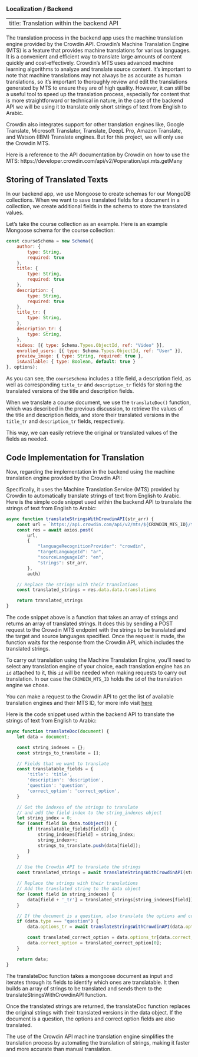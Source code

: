 ### Localization / Backend

---
title: Translation within the backend API
---

The translation process in the backend app uses the machine translation engine provided by the Crowdin API.
Crowdin's Machine Translation Engine (MTS) is a feature that provides machine translations for various languages. It is a convenient and efficient way to translate large amounts of content quickly and cost-effectively. Crowdin's MTS uses advanced machine learning algorithms to analyze and translate source content. It's important to note that machine translations may not always be as accurate as human translations, so it's important to thoroughly review and edit the translations generated by MTS to ensure they are of high quality. However, it can still be a useful tool to speed up the translation process, especially for content that is more straightforward or technical in nature, in the case of the backend API we will be using it to translate only short strings of text from English to Arabic.

Crowdin also integrates support for other translation engines like, Google Translate, Microsoft Translator, Translate, DeepL Pro, Amazon Translate, and Watson (IBM) Translate engines. But for this project, we will only use the Crowdin MTS.

Here is a reference to the API documentation by Crowdin on how to use the MTS: https://developer.crowdin.com/api/v2/#operation/api.mts.getMany

## Storing of Translated Texts
In our backend app, we use Mongoose to create schemas for our MongoDB collections. When we want to save translated fields for a document in a collection, we create additional fields in the schema to store the translated values.

Let's take the course collection as an example. Here is an example Mongoose schema for the course collection:

```javascript
const courseSchema = new Schema({
    author: {
        type: String,
        required: true
    },
    title: {
        type: String,
        required: true
    },
    description: {
        type: String,
        required: true
    },
    title_tr: {
        type: String,
    },
    description_tr: {
        type: String,
    },
    videos: [{ type: Schema.Types.ObjectId, ref: "Video" }],
    enrolled_users: [{ type: Schema.Types.ObjectId, ref: "User" }],
    preview_image: { type: String, required: true },
    isAvailable: { type: Boolean, default: true }
}, options);
```

As you can see, the `courseSchema` includes a title field, a description field, as well as corresponding `title_tr` and `description_tr` fields for storing the translated versions of the title and description fields.

When we translate a course document, we use the `translateDoc()` function, which was described in the previous discussion, to retrieve the values of the title and description fields, and store their translated versions in the `title_tr` and `description_tr` fields, respectively.

This way, we can easily retrieve the original or translated values of the fields as needed.

## Code Implementation for Translation
Now, regarding the implementation in the backend using the machine translation engine provided by the Crowdin API:

Specifically, it uses the Machine Translation Service (MTS) provided by Crowdin to automatically translate strings of text from English to Arabic.
Here is the simple code snippet used within the backend API to translate the strings of text from English to Arabic:

```javascript
async function translateStringsWithCrowdinAPI(str_arr) {
    const url = `https://api.crowdin.com/api/v2/mts/${CROWDIN_MTS_ID}/translations`
    const res = await axios.post(
        url,
        {
            "languageRecognitionProvider": "crowdin",
            "targetLanguageId": "ar",
            "sourceLanguageId": "en",
            "strings": str_arr,
        },
        auth)

    // Replace the strings with their translations
    const translated_strings = res.data.data.translations

    return translated_strings
}
```
The code snippet above is a function that takes an array of strings and returns an array of translated strings. 
It does this by sending a POST request to the Crowdin MTS endpoint with the strings to be translated and the target and source languages specified. Once the request is made, the function waits for the response from the Crowdin API, which includes the translated strings.

To carry out translation using the Machine Translation Engine, you'll need to select any translation engine of your choice, each translation engine has an `id` attached to it, this `id` will be needed when making requests to carry out translation. In our case the `CROWDIN_MTS_ID` holds the `id` of the translation engine we chose.

You can make a request to the Crowdin API to get the list of available translation engines and their MTS ID, for more info visit [here](https://developer.crowdin.com/api/v2/#operation/api.mts.getMany)

Here is the code snippet used within the backend API to translate the strings of text from English to Arabic:
```javascript
async function translateDoc(document) {
    let data = document;

    const string_indexes = {};
    const strings_to_translate = [];

    // Fields that we want to translate
    const translatable_fields = {
        'title': 'title',
        'description': 'description',
        'question': 'question',
        'correct_option': 'correct_option',
    }

    // Get the indexes of the strings to translate
    // and add the field index to the string_indexes object
    let string_index = 0;
    for (const field in data.toObject()) {
        if (translatable_fields[field]) {
            string_indexes[field] = string_index;
            string_index++;
            strings_to_translate.push(data[field]);
        }
    }

    // Use the Crowdin API to translate the strings
    const translated_strings = await translateStringsWithCrowdinAPI(strings_to_translate)

    // Replace the strings with their translations
    // Add the translated string to the data object
    for (const field in string_indexes) {
        data[field + '_tr'] = translated_strings[string_indexes[field]];
    }

    // If the document is a question, also translate the options and correct option
    if (data.type === "question") {
        data.options_tr = await translateStringsWithCrowdinAPI(data.options);

        const translated_correct_option = data.options_tr[data.correct_option];
        data.correct_option = translated_correct_option[0];
    }

    return data;
}
```
The translateDoc function takes a mongoose document as input and iterates through its fields to identify which ones are translatable. It then builds an array of strings to be translated and sends them to the translateStringsWithCrowdinAPI function.

Once the translated strings are returned, the translateDoc function replaces the original strings with their translated versions in the data object. If the document is a question, the options and correct option fields are also translated.

The use of the Crowdin API machine translation engine simplifies the translation process by automating the translation of strings, making it faster and more accurate than manual translation.

